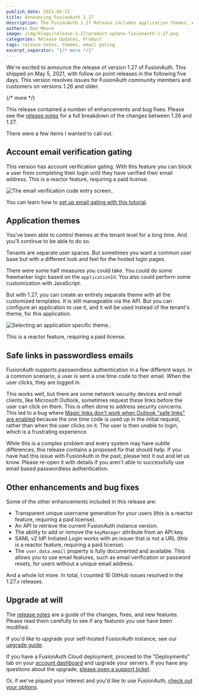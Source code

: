 ```yaml
---
publish_date: 2021-05-21 
title: Announcing FusionAuth 1.27
description: The FusionAuth 1.27 Release includes application themes, email gating, safe links fixes and more
authors: Dan Moore
image: /img/blogs/release-1-27/product-update-fusionauth-1-27.png
categories: Release Updates, Product
tags: release notes, themes, email gating
excerpt_separator: "{/* more */}"
---
```


We're excited to announce the release of version 1.27 of FusionAuth. This shipped on May 5, 2021, with follow on point releases in the following five days. This version resolves issues for FusionAuth community members and customers on versions 1.26 and older. 

{/* more */}

This release contained a number of enhancements and bug fixes. Please see the [release notes](/docs/release-notes/archive#version-1-27-0) for a full breakdown of the changes between 1.26 and 1.27. 

There were a few items I wanted to call out.

## Account email verification gating

This version has account verification gating. With this feature you can block a user from completing their login until they have verified their email address. This is a reactor feature, requiring a paid license. 

![The email verification code entry screen..](/img/blogs/release-1-27/email-verification-gate-screen-code-entry.png)

You can learn how to [set up email gating with this tutorial](/docs/lifecycle/manage-users/verification/gate-accounts-until-user-email-verified).

## Application themes

You've been able to control themes at the tenant level for a long time. And you'll continue to be able to do so.

Tenants are separate user spaces. But sometimes you want a common user base but with a different look and feel for the hosted login pages. 

There were some half measures you could take. You could do some freemarker logic based on the `applicationId`. You also could perform some customization with JavaScript.

But with 1.27, you can create an entirely separate theme with all the customized templates. It is still manageable via the API. But you can configure an application to use it, and it will be used instead of the tenant's theme, for this application.

![Selecting an application specific theme..](/img/blogs/release-1-27/application-themes.png)

This is a reactor feature, requiring a paid license.

## Safe links in passwordless emails

FusionAuth supports passwordless authentication in a few different ways. In a common scenario, a user is sent a one time code to their email. When the user clicks, they are logged in.

This works well, but there are some network security devices and email clients, like Microsoft Outlook, sometimes request these links before the user can click on them. This is often done to address security concerns. This led to a bug where [Magic links don't work when Outlook "safe links" are enabled](https://github.com/FusionAuth/fusionauth-issues/issues/629) because the one time code is used up in the initial request, rather than when the user clicks on it. The user is then unable to login, which is a frustrating experience.

While this is a complex problem and every system may have subtle differences, this release contains a proposed fix that should help. If you have had this issue with FusionAuth in the past, please test it out and let us know. Please re-open it with details if you aren't able to successfully use email based passwordless authentication.

## Other enhancements and bug fixes

Some of the other enhancements included in this release are:

* Transparent unique username generation for your users (this is a reactor feature, requiring a paid license).
* An API to retrieve the current FusionAuth instance version. 
* The ability to add or remove the `keyManager` attribute from an API key.
* SAML v2 IdP Initiated Login works with an issuer that is not a URL (this is a reactor feature, requiring a paid license).
* The `user.data.email` property is fully documented and available. This allows you to use email features, such as email verification or password resets, for users without a unique email address.

And a whole lot more. In total, I counted 16 GitHub issues resolved in the 1.27.x releases.

## Upgrade at will

The [release notes](/docs/release-notes/archive#version-1-27-0) are a guide of the changes, fixes, and new features. Please read them carefully to see if any features you use have been modified.

If you'd like to upgrade your self-hosted FusionAuth instance, see our [upgrade guide](/docs/operate/deploy/upgrade). 

If you have a FusionAuth Cloud deployment, proceed to the "Deployments" tab on your <a href="https://account.fusionauth.io/account/deployment/" target="_blank">account dashboard</a> and upgrade your servers. If you have any questions about the upgrade, <a href="https://account.fusionauth.io/account/support/" target="_blank">please open a support ticket</a>.

Or, if we've piqued your interest and you'd like to use FusionAuth, [check out your options](/pricing).
